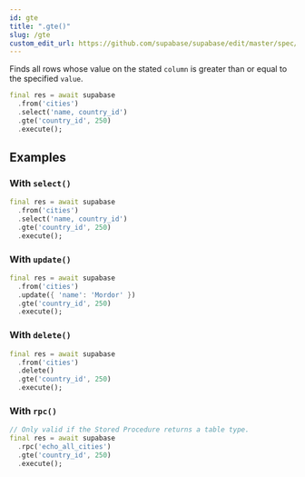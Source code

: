 ```yaml
---
id: gte
title: ".gte()"
slug: /gte
custom_edit_url: https://github.com/supabase/supabase/edit/master/spec/supabase_dart_v0.yml
---
```


Finds all rows whose value on the stated `column` is greater than or equal to the specified `value`.


```dart
final res = await supabase
  .from('cities')
  .select('name, country_id')
  .gte('country_id', 250)
  .execute();
```


















## Examples

### With `select()`



```dart
final res = await supabase
  .from('cities')
  .select('name, country_id')
  .gte('country_id', 250)
  .execute();
```

### With `update()`



```dart
final res = await supabase
  .from('cities')
  .update({ 'name': 'Mordor' })
  .gte('country_id', 250)
  .execute();
```

### With `delete()`



```dart
final res = await supabase
  .from('cities')
  .delete()
  .gte('country_id', 250)
  .execute();
```

### With `rpc()`



```dart
// Only valid if the Stored Procedure returns a table type.
final res = await supabase
  .rpc('echo_all_cities')
  .gte('country_id', 250)
  .execute();
```